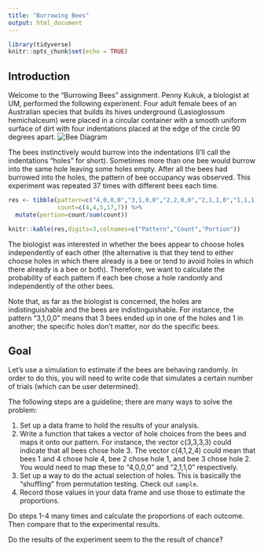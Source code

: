 ```yaml
---
title: "Burrowing Bees"
output: html_document
---
```


```r
library(tidyverse)
knitr::opts_chunk$set(echo = TRUE)
```

## Introduction

Welcome to the "Burrowing Bees" assignment. 
Penny Kukuk, a biologist at UM, performed the following experiment. Four adult female bees of an 
Australian species that builds its hives underground (Lasioglossum hemichalceum) were placed in 
a circular container with a smooth uniform surface of dirt with four indentations placed at the 
edge of the circle 90 degrees apart.
![Bee Diagram](bee_diagram.png)

The bees instinctively would burrow into the indentations (I’ll call the indentations “holes” for short). 
Sometimes more than one bee would burrow into the same hole leaving some holes empty. After all the bees 
had burrowed into the holes, the pattern of bee occupancy was observed. This experiment was repeated 
37 times with different bees each time.

```r
res <- tibble(pattern=c("4,0,0,0","3,1,0,0","2,2,0,0","2,1,1,0","1,1,1,1"),
              count=c(4,4,5,17,7)) %>% 
  mutate(portion=count/sum(count))

knitr::kable(res,digits=3,colnames=c("Pattern","Count","Portion"))

```

The biologist was interested in whether the bees appear to choose holes independently of 
each other (the alternative is that they tend to either choose holes in which there already 
is a bee or tend to avoid holes in which there already is a bee or both). Therefore, we want 
to calculate the probability of each pattern if each bee chose a hole randomly and independently of the other bees.

Note that, as far as the biologist is concerned, the holes are indistinguishable and the bees 
are indistinguishable. For instance, the pattern “3,1,0,0” means that 3 bees ended up in one of 
the holes and 1 in another; the specific holes don't matter, nor do the specific bees. 

## Goal

Let’s use a simulation to estimate if the bees are behaving randomly. 
In order to do this, you will need to write code that simulates a 
certain number of trials (which can be user determined).

The following steps are a guideline; there are many ways to solve the problem:

1.	Set up a data frame to hold the results of your analysis. 
1.	Write a function that takes a vector of hole choices from the 
    bees and maps it onto our pattern. For instance, the vector c(3,3,3,3) 
    could indicate that all bees chose hole 3. 
    The vector c(4,1,2,4) could mean that bees 1 and 4 chose hole 4, bee 2 chose hole 1, and bee 3 chose hole 2. 
    You would need to map these to “4,0,0,0” and “2,1,1,0” respectively. 
1.	Set up a way to do the actual selection of holes. This is basically the "shuffling" 
from permutation testing. Check out `sample`.
1.	Record those values in your data frame and use those to estimate the proportions. 

Do steps 1-4 many times  and calculate the proportions of each outcome. Then compare that to the experimental results. 

Do the results of the experiment seem to the the result of chance? 



